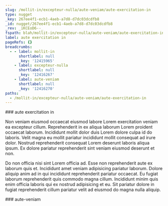 ```yaml
---
slug: /mollit-in/excepteur-nulla/aute-veniam/aute-exercitation-in
type: nugget
_key: 267ee4f1-ecb1-4aeb-a7d8-d7dc03dcdfb8
_id: nugget/267ee4f1-ecb1-4aeb-a7d8-d7dc03dcdfb8
_rev: _iKCEoD6--_
fspath: blah/mollit-in/excepteur-nulla/aute-veniam/aute-exercitation-in.md
label: aute exercitation in
pageRefs: {}
breadcrumbs:
  - - label: mollit-in
      shortlabel: null
      _key: '12415965'
    - label: excepteur-nulla
      shortlabel: null
      _key: '12416267'
    - label: aute-veniam
      shortlabel: null
      _key: '12416270'
paths:
  - /mollit-in/excepteur-nulla/aute-veniam/aute-exercitation-in
---
```


<NuggetArea>
<Nugget slug="/mollit-in/excepteur-nulla/aute-veniam/aute-exercitation-in" type="nugget" _key="267ee4f1-ecb1-4aeb-a7d8-d7dc03dcdfb8" _id="nugget/267ee4f1-ecb1-4aeb-a7d8-d7dc03dcdfb8" _rev="_iKCEoD6--_" fspath="blah/mollit-in/excepteur-nulla/aute-veniam/aute-exercitation-in.md" label="aute exercitation in" paths="/mollit-in/excepteur-nulla/aute-veniam/aute-exercitation-in">
<NuggetBody>
### aute exercitation in

Non veniam eiusmod occaecat eiusmod labore Lorem exercitation veniam ea excepteur cillum. Reprehenderit in ex aliqua laborum Lorem proident occaecat laborum. Incididunt mollit dolor duis Lorem dolore culpa id do laboris. Velit magna eu mollit pariatur incididunt mollit consequat ad irure dolor. Nostrud reprehenderit consequat Lorem deserunt laboris aliqua ipsum. Ex dolore pariatur reprehenderit sint veniam eiusmod deserunt et non.

Do non officia nisi sint Lorem officia ad. Esse non reprehenderit aute ex laborum quis et. Incididunt amet veniam adipisicing pariatur laborum. Dolore aliquip anim ad in qui incididunt reprehenderit pariatur occaecat. Eu fugiat laborum reprehenderit quis commodo magna cillum. Incididunt minim quis enim officia laboris qui ex nostrud adipisicing et eu. Sit pariatur dolore in fugiat reprehenderit cillum pariatur velit ad eiusmod do magna nulla aliquip.

</NuggetBody>
<Breadcrumbs>
<Crumbs>
<Crumb _key="12415965" label="mollit-in" /><Crumb _key="12416267" label="excepteur-nulla" /><Crumb _key="12416270" label="aute-veniam" />
</Crumbs>
</Breadcrumbs>
</Nugget>

<NuggetsInbound>
</NuggetsInbound>
<NuggetsOutbound>
</NuggetsOutbound>
</NuggetArea>
<PassagesInbound>
<Passage direction="inbound" type="passage" _key="12416270" _id="passage/12416270" _rev="_iKCEoD6---" label="aute-veniam" passage="aute-veniam" fspath="blah/mollit-in/excepteur-nulla/aute-veniam" paths="/mollit-in/excepteur-nulla/aute-veniam" slug="/mollit-in/excepteur-nulla/aute-veniam">
<NuggetBody>
### aute-veniam

</NuggetBody>
<Breadcrumbs>
<Crumbs>
<Crumb _key="12415965" label="mollit-in" /><Crumb _key="12416267" label="excepteur-nulla" />
</Crumbs>
</Breadcrumbs>
</Passage>

</PassagesInbound>
<PassagesOutbound>
</PassagesOutbound>